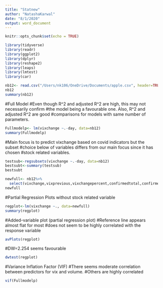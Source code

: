 ```yaml
---
title: "Statnew"
author: "NatashaKarwal"
date: "8/1/2020"
output: word_document
---
```


```r
knitr::opts_chunk$set(echo = TRUE)
```

```r
library(tidyverse)
library(readr)
library(ggplot2)
library(dplyr)
library(reshape2)
library(leaps)
library(lmtest)
library(car)
```

```r
nb12<- read.csv("/Users/nk106/OneDrive/Documents/apple.csv", header=TRUE)
nb12
summary(nb12)
```

#Full Model
#Even though R^2 and adjusted R^2 are high, this may not necessarily confirm
#the model being a favourable one. Also, R^2 and adjusted R^2 are good 
#comparisons for models with same number of parameters. 
```r
Fullmodelp<- lm(vixchange ~.-day, data=nb12)
summary(Fullmodelp)
```
#Main focus is to predict vixchange based on covid indicators but the subset
#choice below of variables differs from our main focus since it has chosen
#stock related variables. 
```r
testsub<-regsubsets(vixchange ~.-day, data=nb12)
bestsubt<-summary(testsub)
bestsubt
```

```r
newfull<- nb12%>%
  select(vixchange,vixprevious,vixchangepercent,confirmedtotal,confirmedprevious,confirmedchangepercent,deathstotal,deathsprevious,deathschangepercent)
newfull
```
#Partial Regression Plots without stock related variable 
```r
regplot<-lm(vixchange ~., data=newfull)
summary(regplot)
```

#Added-variable plot (partial regression plot)
#Reference line appears almost flat for most 
#does not seem to be highly correlated with the response variable
```r
avPlots(regplot)
```

#DW=2.254 seems favourable
```r
dwtest(regplot)
```
#Variance Inflation Factor (VIF)
#There seems moderate correlation between predictors for vix and volume. 
#Others are highly correlated 
```r
vif(Fullmodelp)
```




